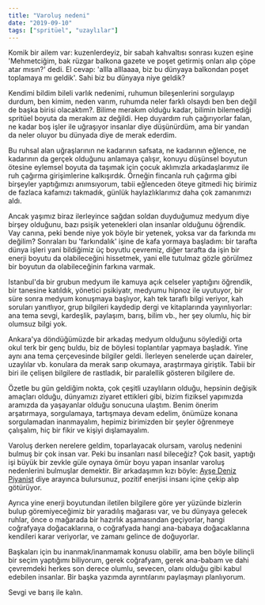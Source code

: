 ```yaml
---
title: "Varoluş nedeni"
date: "2019-09-10"
tags: ["spritüel", "uzaylılar"]
---
```


Komik bir ailem var: kuzenlerdeyiz, bir sabah kahvaltısı sonrası kuzen eşine 'Mehmetciğim, bak rüzgar balkona gazete ve poşet getirmiş onları alıp çöpe atar mısın?' dedi. El cevap: 'allla alllaaaa, biz bu dünyaya balkondan poşet toplamaya mı geldik'. Sahi biz bu dünyaya niye geldik?

Kendimi bildim bileli varlık nedenimi, ruhumun bileşenlerini sorgulayıp durdum, ben kimim, neden varım, ruhumda neler farklı olsaydı ben ben değil de başka birisi olacaktım?. Bilime merakım olduğu kadar, bilimin bilemediği spritüel boyuta da merakım az değildi. Hep duyardım ruh çağırıyorlar falan, ne kadar boş işler ile uğraşıyor insanlar diye düşünürdüm, ama bir yandan da neler oluyor bu dünyada diye de merak ederdim.

Bu ruhsal alan uğraşlarının ne kadarının safsata, ne kadarının eğlence, ne kadarının da gerçek olduğunu anlamaya çalışır, konuyu düşünsel boyutun ötesine eylemsel boyuta da taşımak için çocuk aklımızla arkadaşlarımız ile ruh çağırma girişimlerine kalkışırdık. Örneğin fincanla ruh çağırma gibi birşeyler yaptığımızı anımsıyorum, tabii eğlenceden öteye gitmedi hiç birimiz de fazlaca kafamızı takmadık, günlük haylazlıklarımız daha çok zamanımızı aldı.

Ancak yaşımız biraz ilerleyince sağdan soldan duyduğumuz medyum diye birşey olduğunu, bazı psişik yetenekleri olan insanlar olduğunu öğrendik. Vay canına, peki bende niye yok böyle bir yetenek, yoksa var da farkında mı değilim? Sonraları bu 'farkındalık' işine de kafa yormaya başladım: bir tarafta dünya işleri yani bildiğimiz üç boyutlu çevremiz, diğer tarafta da işin bir enerji boyutu da olabileceğini hissetmek, yani elle tutulmaz gözle görülmez bir boyutun da olabileceğinin farkına varmak.

Istanbul'da bir grubun medyum ile kamuya açık celseler yaptığını öğrendik, bir tanesine katıldık, yönetici psikiyatr, medyumu hipnoz ile uyutuyor, bir süre sonra medyum konuşmaya başlıyor, kah tek taraflı bilgi veriyor, kah soruları yanıtlıyor, grup bilgileri kaydedip dergi ve kitaplarında yayınlıyorlar: ana tema sevgi, kardeşlik, paylaşım, barış, bilim vb., her şey olumlu, hiç bir olumsuz bilgi yok.

Ankara'ya döndüğümüzde bir arkadaş medyum olduğunu söylediği orta okul terk bir genç buldu, biz de böylesi toplantılar yapmaya başladık. Yine aynı ana tema çerçevesinde bilgiler geldi. İlerleyen senelerde uçan daireler, uzaylılar vb. konulara da merak sarıp okumaya, araştırmaya giriştik. Tabii bir biri ile çelişen bilgilere de rastladık, bir paralellik gösteren bilgilere de.

Özetle bu gün geldiğim nokta, çok çeşitli uzaylıların olduğu, hepsinin değişik amaçları olduğu, dünyamızı ziyaret ettikleri gibi, bizim fiziksel yapımızda aramızda da yaşayanlar olduğu sonucuna ulaştım. Benim önerim arşatırmaya, sorgulamaya, tartışmaya devam edelim, önümüze konana sorgulamadan inanmayalım, hepimiz birimizden bir şeyler öğrenmeye çalışalım, hiç bir fikir ve kişiyi dışlamayalım.

Varoluş derken nerelere geldim, toparlayacak olursam, varoluş nedenini bulmuş bir çok insan var. Peki bu insanları nasıl bileceğiz? Çok basit, yaptığı işi büyük bir zevkle güle oynaya ömür boyu yapan insanlar varoluş nedenlerini bulmuşlar demektir. Bir arkadaşımın kızı böyle: [Ayşe Deniz Piyanist](https://www.aysedenizgokcin.com/) diye arayınca bulursunuz, pozitif enerjisi insanı içine çekip alıp götürüyor.

Ayrıca yine enerji boyutundan iletilen bilgilere göre yer yüzünde bizlerin bulup göremiyeceğimiz bir yaradılış mağarası var, ve bu dünyaya gelecek ruhlar, önce o mağarada bir hazırlık aşamasından geçiyorlar, hangi coğrafyaya doğacaklarına, o coğrafyada hangi ana-babaya doğacaklarına kendileri karar veriyorlar, ve zamanı gelince de doğuyorlar.

Başkaları için bu inanmak/inanmamak konusu olabilir, ama ben böyle bilinçli bir seçim yaptığımı biliyorum, gerek coğrafyam, gerek ana-babam ve dahi çevremdeki herkes son derece olumlu, sevecen, olanı olduğu gibi kabul edebilen insanlar. Bir başka yazımda ayrıntılarını paylaşmayı planlıyorum.

Sevgi ve barış ile kalın.